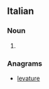 ==Italian==

===Noun===
{{head|it|plural}} {{f}}

# {{plural of|velatura|lang=it|nocat=1}}

===Anagrams===
* [[levature#Italian|levature]]
